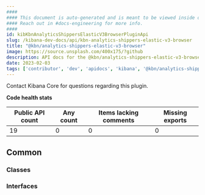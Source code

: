 ```yaml
---
####
#### This document is auto-generated and is meant to be viewed inside our experimental, new docs system.
#### Reach out in #docs-engineering for more info.
####
id: kibKbnAnalyticsShippersElasticV3BrowserPluginApi
slug: /kibana-dev-docs/api/kbn-analytics-shippers-elastic-v3-browser
title: "@kbn/analytics-shippers-elastic-v3-browser"
image: https://source.unsplash.com/400x175/?github
description: API docs for the @kbn/analytics-shippers-elastic-v3-browser plugin
date: 2023-02-03
tags: ['contributor', 'dev', 'apidocs', 'kibana', '@kbn/analytics-shippers-elastic-v3-browser']
---
```




Contact Kibana Core for questions regarding this plugin.

**Code health stats**

| Public API count  | Any count | Items lacking comments | Missing exports |
|-------------------|-----------|------------------------|-----------------|
| 19 | 0 | 0 | 0 |

## Common

### Classes
<DocDefinitionList data={kbnAnalyticsShippersElasticV3BrowserObj.common.classes}/>

### Interfaces
<DocDefinitionList data={kbnAnalyticsShippersElasticV3BrowserObj.common.interfaces}/>

